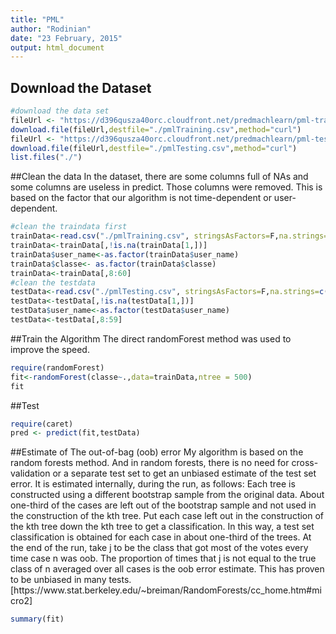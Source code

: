 ```yaml
---
title: "PML"
author: "Rodinian"
date: "23 February, 2015"
output: html_document
---
```

## Download the Dataset
```r
#download the data set
fileUrl <- "https://d396qusza40orc.cloudfront.net/predmachlearn/pml-training.csv"
download.file(fileUrl,destfile="./pmlTraining.csv",method="curl")
fileUrl <- "https://d396qusza40orc.cloudfront.net/predmachlearn/pml-testing.csv"
download.file(fileUrl,destfile="./pmlTesting.csv",method="curl")
list.files("./")
```

##Clean the data
In the dataset, there are some columns full of NAs and some columns are useless in predict. Those columns were removed. This is based on the factor that our algorithm is not time-dependent or user-dependent.
```r
#clean the traindata first
trainData<-read.csv("./pmlTraining.csv", stringsAsFactors=F,na.strings=c("","NA","#DIV/0!"))
trainData<-trainData[,!is.na(trainData[1,])]
trainData$user_name<-as.factor(trainData$user_name)
trainData$classe<- as.factor(trainData$classe)
trainData<-trainData[,8:60]
#clean the testdata
testData<-read.csv("./pmlTesting.csv", stringsAsFactors=F,na.strings=c("","NA","#DIV/0!"))
testData<-testData[,!is.na(testData[1,])]
testData$user_name<-as.factor(testData$user_name)
testData<-testData[,8:59]
```
##Train the Algorithm 
The direct randomForest method was used to improve the speed.
```r
require(randomForest)
fit<-randomForest(classe~.,data=trainData,ntree = 500)
fit
```
##Test
```r
require(caret)
pred <- predict(fit,testData)
```
##Estimate of The out-of-bag (oob) error 
My algorithm is based on the random forests method. And in random forests, there is no need for cross-validation or a separate test set to get an unbiased estimate of the test set error. It is estimated internally, during the run, as follows:
Each tree is constructed using a different bootstrap sample from the original data. About one-third of the cases are left out of the bootstrap sample and not used in the construction of the kth tree.
Put each case left out in the construction of the kth tree down the kth tree to get a classification. In this way, a test set classification is obtained for each case in about one-third of the trees. At the end of the run, take j to be the class that got most of the votes every time case n was oob. The proportion of times that j is not equal to the true class of n averaged over all cases is the oob error estimate. This has proven to be unbiased in many tests. [https://www.stat.berkeley.edu/~breiman/RandomForests/cc_home.htm#micro2]
```r
summary(fit)
```
